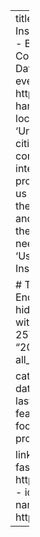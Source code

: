 ---
title: Using Data to Influence Institutional Decisions
authors:
  - Brad Weiner, University of Colorado Boulder
event: Posit Data Science Hangout
event_url: https://posit.co/data-science-hangout/87-brad-weiner/
location: Virtual
abstract: 'Universities are fascinating cities within cities. With that, comes a nearly limitless set of interesting data science problems to think through. Join us with Brad as we talk about the intersection of data science and higher ed, as well as why the public sector so badly needs your help!' 
summary: 'Using Data to Influence Institutional Decisions'

# Talk start and end times.
#   End time can optionally be hidden by prefixing the line with `#`.
date: "2023-05-25T12:00:00Z"
#date_end: "2019-09-12T12:00:00Z"
all_day: false

categories:
- talk
tags:
- datascience
- posit
- highered
lastmod: '2023-06-28'
featured: no
image:
  caption: 
  focal_point: ''
  preview_only: no
projects: []

links:
- icon: images
  icon_pack: fas
  name: youtube
  url: https://youtu.be/GwZhDxmj6aQ
- icon: twitter
  icon_pack: fab
  name: Follow
  url: https://twitter.com/brad_weiner
---